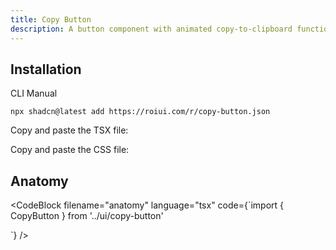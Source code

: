 ```yaml
---
title: Copy Button
description: A button component with animated copy-to-clipboard functionality.
---
```


<ComponentPreview name="copy-button-demo" />

## Installation

<InstallationTabs>

<InstallationTabsList>
    <InstallationTabsTrigger value="cli">CLI</InstallationTabsTrigger>
    <InstallationTabsTrigger value="manual">Manual</InstallationTabsTrigger>
</InstallationTabsList>

<InstallationTabsContent value="cli">

```package-install
npx shadcn@latest add https://roiui.com/r/copy-button.json
```

</InstallationTabsContent>

<InstallationTabsContent value="manual">

Copy and paste the TSX file:

<ComponentSource
    src="registry/brook/ui/copy-button/copy-button.tsx"
    title="components/ui/copy-button.tsx"
    collapsible={true}
/>

Copy and paste the CSS file:

<ComponentSource
    src="registry/brook/ui/copy-button/copy-button.module.css"
    title="components/ui/copy-button.module.css"
    language="css"
    collapsible={true}
/>

</InstallationTabsContent>

</InstallationTabs>

## Anatomy

<CodeBlock
filename="anatomy"
  language="tsx"
  code={`import { CopyButton } from '../ui/copy-button'

<CopyButton code="code to copy" />
`} />
